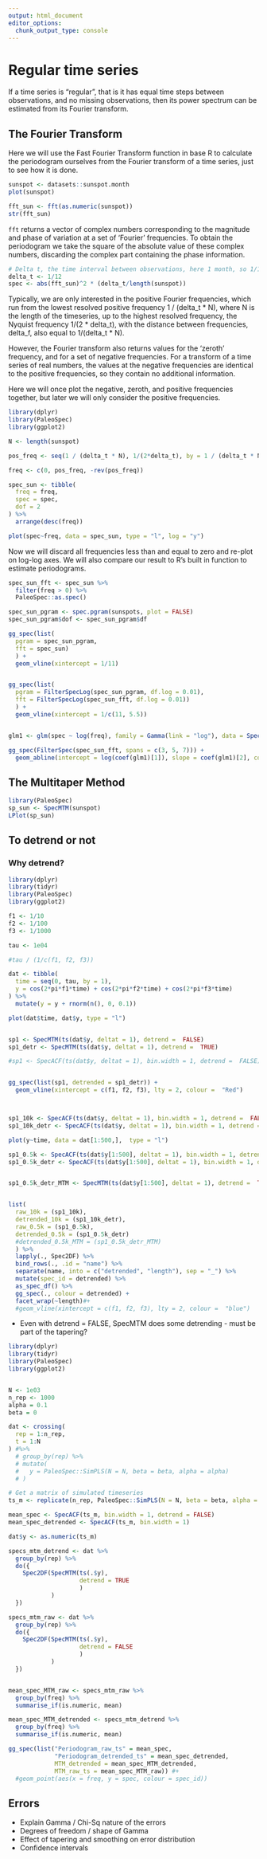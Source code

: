 ```yaml
---
output: html_document
editor_options: 
  chunk_output_type: console
---
```

# Regular time series

If a time series is "regular", that is it has equal time steps between observations, and no missing observations, then its power spectrum can be estimated from its Fourier transform. 


## The Fourier Transform

Here we will use the Fast Fourier Transform function in base R to calculate the periodogram ourselves from the Fourier transform of a time series, just to see how it is done.


```r
sunspot <- datasets::sunspot.month
plot(sunspot)
```

```r
fft_sun <- fft(as.numeric(sunspot))
str(fft_sun)
```

`fft` returns a vector of complex numbers corresponding to the magnitude and phase of variation at a set of 'Fourier' frequencies. To obtain the periodogram we take the square of the absolute value of these complex numbers, discarding the complex part containing the phase information.

```r
# Delta t, the time interval between observations, here 1 month, so 1/12 of a year
delta_t <- 1/12
spec <- abs(fft_sun)^2 * (delta_t/length(sunspot))
```

Typically, we are only interested in the positive Fourier frequencies, which run from the lowest resolved positive frequency 1 / (delta_t * N), where N is the length of the timeseries, up to the highest resolved frequency, the Nyquist frequency 1/(2 * delta_t), with the distance between frequencies, delta_f, also equal to 1/(delta_t * N). 

However, the Fourier transform also returns values for the 'zeroth' frequency, and for a set of negative frequencies. For a transform of a time series of real numbers, the values at the negative frequencies are identical to the positive frequencies, so they contain no additional information.

Here we will once plot the negative, zeroth, and positive frequencies together, but later we will only consider the positive frequencies.


```r
library(dplyr)
library(PaleoSpec)
library(ggplot2)

N <- length(sunspot)

pos_freq <- seq(1 / (delta_t * N), 1/(2*delta_t), by = 1 / (delta_t * N))

freq <- c(0, pos_freq, -rev(pos_freq))

spec_sun <- tibble(
  freq = freq,
  spec = spec,
  dof = 2
) %>% 
  arrange(desc(freq))

plot(spec~freq, data = spec_sun, type = "l", log = "y")
```


Now we will discard all frequencies less than and equal to zero and re-plot on log-log axes. We will also compare our result to R's built in function to estimate periodograms. 

```r
spec_sun_fft <- spec_sun %>% 
  filter(freq > 0) %>% 
  PaleoSpec::as.spec()

spec_sun_pgram <- spec.pgram(sunspots, plot = FALSE)
spec_sun_pgram$dof <- spec_sun_pgram$df

gg_spec(list(
  pgram = spec_sun_pgram,
  fft = spec_sun)
  ) +
  geom_vline(xintercept = 1/11)


gg_spec(list(
  pgram = FilterSpecLog(spec_sun_pgram, df.log = 0.01),
  fft = FilterSpecLog(spec_sun_fft, df.log = 0.01))
  ) +
  geom_vline(xintercept = 1/c(11, 5.5))


glm1 <- glm(spec ~ log(freq), family = Gamma(link = "log"), data = Spec2DF(spec_sun_fft))

gg_spec(FilterSpec(spec_sun_fft, spans = c(3, 5, 7))) +
  geom_abline(intercept = log(coef(glm1)[1]), slope = coef(glm1)[2], col = "red")

```




## The Multitaper Method

```r
library(PaleoSpec)
sp_sun <- SpecMTM(sunspot)
LPlot(sp_sun)
```


## To detrend or not {#sec-detrend}


### Why detrend?



```r
library(dplyr)
library(tidyr)
library(PaleoSpec)
library(ggplot2)

f1 <- 1/10
f2 <- 1/100
f3 <- 1/1000

tau <- 1e04

#tau / (1/c(f1, f2, f3))

dat <- tibble(
  time = seq(0, tau, by = 1),
  y = cos(2*pi*f1*time) + cos(2*pi*f2*time) + cos(2*pi*f3*time) 
) %>% 
  mutate(y = y + rnorm(n(), 0, 0.1))

plot(dat$time, dat$y, type = "l")


sp1 <- SpecMTM(ts(dat$y, deltat = 1), detrend =  FALSE)
sp1_detr <- SpecMTM(ts(dat$y, deltat = 1), detrend =  TRUE)

#sp1 <- SpecACF(ts(dat$y, deltat = 1), bin.width = 1, detrend =  FALSE)


gg_spec(list(sp1, detrended = sp1_detr)) +
  geom_vline(xintercept = c(f1, f2, f3), lty = 2, colour =  "Red")



sp1_10k <- SpecACF(ts(dat$y, deltat = 1), bin.width = 1, detrend =  FALSE)
sp1_10k_detr <- SpecACF(ts(dat$y, deltat = 1), bin.width = 1, detrend =  TRUE)

plot(y~time, data = dat[1:500,],  type = "l")

sp1_0.5k <- SpecACF(ts(dat$y[1:500], deltat = 1), bin.width = 1, detrend =  FALSE)
sp1_0.5k_detr <- SpecACF(ts(dat$y[1:500], deltat = 1), bin.width = 1, detrend =  TRUE)


sp1_0.5k_detr_MTM <- SpecMTM(ts(dat$y[1:500], deltat = 1), detrend =  TRUE)


list(
  raw_10k = (sp1_10k),
  detrended_10k = (sp1_10k_detr),
  raw_0.5k = (sp1_0.5k), 
  detrended_0.5k = (sp1_0.5k_detr)
  #detrended_0.5k_MTM = (sp1_0.5k_detr_MTM)
  ) %>% 
  lapply(., Spec2DF) %>% 
  bind_rows(., .id = "name") %>% 
  separate(name, into = c("detrended", "length"), sep = "_") %>% 
  mutate(spec_id = detrended) %>% 
  as_spec_df() %>% 
  gg_spec(., colour = detrended) +
  facet_wrap(~length)#+
  #geom_vline(xintercept = c(f1, f2, f3), lty = 2, colour =  "blue")


```



- Even with detrend = FALSE, SpecMTM does some detrending - must be part of the tapering?



```r
library(dplyr)
library(tidyr)
library(PaleoSpec)
library(ggplot2)


N <- 1e03
n_rep <- 1000
alpha = 0.1
beta = 0

dat <- crossing(
  rep = 1:n_rep,
  t = 1:N
) #%>% 
  # group_by(rep) %>% 
  # mutate(
  #   y = PaleoSpec::SimPLS(N = N, beta = beta, alpha = alpha) 
  # )

# Get a matrix of simulated timeseries
ts_m <- replicate(n_rep, PaleoSpec::SimPLS(N = N, beta = beta, alpha = alpha))

mean_spec <- SpecACF(ts_m, bin.width = 1, detrend = FALSE)
mean_spec_detrended <- SpecACF(ts_m, bin.width = 1)

dat$y <- as.numeric(ts_m)

specs_mtm_detrend <- dat %>% 
  group_by(rep) %>% 
  do({
    Spec2DF(SpecMTM(ts(.$y), 
                    detrend = TRUE
                    )
            )
  })

specs_mtm_raw <- dat %>% 
  group_by(rep) %>% 
  do({
    Spec2DF(SpecMTM(ts(.$y), 
                    detrend = FALSE
                    )
            )
  })


mean_spec_MTM_raw <- specs_mtm_raw %>% 
  group_by(freq) %>% 
  summarise_if(is.numeric, mean)

mean_spec_MTM_detrended <- specs_mtm_detrend %>% 
  group_by(freq) %>% 
  summarise_if(is.numeric, mean)

gg_spec(list("Periodogram_raw_ts" = mean_spec,
             "Periodogram_detrended_ts" = mean_spec_detrended,
             MTM_detrended = mean_spec_MTM_detrended,
             MTM_raw_ts = mean_spec_MTM_raw)) #+
  #geom_point(aes(x = freq, y = spec, colour = spec_id))
```




## Errors

- Explain Gamma / Chi-Sq nature of the errors
- Degrees of freedom / shape of Gamma
- Effect of tapering and smoothing on error distribution
- Confidence intervals

